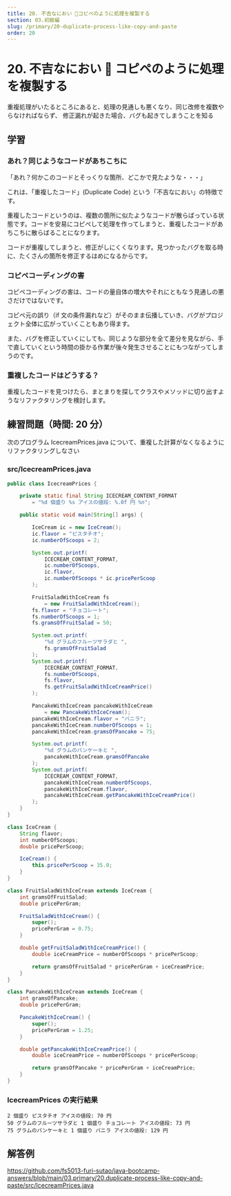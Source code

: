 ```yaml
---
title: 20. 不吉なにおい 🐽コピペのように処理を複製する
section: 03.初級編
slug: /primary/20-duplicate-process-like-copy-and-paste
order: 20
---
```


# 20. 不吉なにおい 🐽 コピペのように処理を複製する

<p className="goal">重複処理がいたるところにあると、処理の見通しも悪くなり、同じ改修を複数やらなければならず、
  修正漏れが起きた場合、バグも起きてしまうことを知る</p>

## 学習

### あれ？同じようなコードがあちこちに

「あれ？何かこのコードとそっくりな箇所、どこかで見たような・・・」

これは、「重複したコード」(Duplicate Code) という「不吉なにおい」の特徴です。

重複したコードというのは、複数の箇所に似たようなコードが散らばっている状態です。コードを安易にコピぺして処理を作ってしまうと、重複したコードがあちこちに散らばることになります。

コードが重複してしまうと、修正がしにくくなります。見つかったバグを取る時に、たくさんの箇所を修正するはめになるからです。

### コピペコーディングの害

コピペコーディングの害は、コードの量自体の増大やそれにともなう見通しの悪さだけではないです。

コピペ元の誤り（if 文の条件漏れなど）がそのまま伝播していき、バグがプロジェクト全体に広がっていくこともあり得ます。

また、バグを修正していくにしても、同じような部分を全て差分を見ながら、手で直していくという時間の掛かる作業が後々発生させることにもつながってしまうのです。

### 重複したコードはどうする？

重複したコードを見つけたら、まとまりを探してクラスやメソッドに切り出すようなリファクタリングを検討します。

## 練習問題（時間: 20 分）

次のプログラム IcecreamPrices.java について、重複した計算がなくなるようにリファクタリングしなさい

### src/IcecreamPrices.java

```java
public class IcecreamPrices {

    private static final String ICECREAM_CONTENT_FORMAT
        = "%d 個盛り %s アイスの値段: %.0f 円 %n";

    public static void main(String[] args) {

        IceCream ic = new IceCream();
        ic.flavor = "ピスタチオ";
        ic.numberOfScoops = 2;

        System.out.printf(
            ICECREAM_CONTENT_FORMAT,
            ic.numberOfScoops,
            ic.flavor,
            ic.numberOfScoops * ic.pricePerScoop
        );

        FruitSaladWithIceCream fs
            = new FruitSaladWithIceCream();
        fs.flavor = "チョコレート";
        fs.numberOfScoops = 1;
        fs.gramsOfFruitSalad = 50;

        System.out.printf(
            "%d グラムのフルーツサラダと ",
            fs.gramsOfFruitSalad
        );
        System.out.printf(
            ICECREAM_CONTENT_FORMAT,
            fs.numberOfScoops,
            fs.flavor,
            fs.getFruitSaladWithIceCreamPrice()
        );

        PancakeWithIceCream pancakeWithIceCream
            = new PancakeWithIceCream();
        pancakeWithIceCream.flavor = "バニラ";
        pancakeWithIceCream.numberOfScoops = 1;
        pancakeWithIceCream.gramsOfPancake = 75;

        System.out.printf(
            "%d グラムのパンケーキと ",
            pancakeWithIceCream.gramsOfPancake
        );
        System.out.printf(
            ICECREAM_CONTENT_FORMAT,
            pancakeWithIceCream.numberOfScoops,
            pancakeWithIceCream.flavor,
            pancakeWithIceCream.getPancakeWithIceCreamPrice()
        );
    }
}

class IceCream {
    String flavor;
    int numberOfScoops;
    double pricePerScoop;

    IceCream() {
        this.pricePerScoop = 35.0;
    }
}

class FruitSaladWithIceCream extends IceCream {
    int gramsOfFruitSalad;
    double pricePerGram;

    FruitSaladWithIceCream() {
        super();
        pricePerGram = 0.75;
    }

    double getFruitSaladWithIceCreamPrice() {
        double iceCreamPrice = numberOfScoops * pricePerScoop;

        return gramsOfFruitSalad * pricePerGram + iceCreamPrice;
    }
}

class PancakeWithIceCream extends IceCream {
    int gramsOfPancake;
    double pricePerGram;

    PancakeWithIceCream() {
        super();
        pricePerGram = 1.25;
    }

    double getPancakeWithIceCreamPrice() {
        double iceCreamPrice = numberOfScoops * pricePerScoop;

        return gramsOfPancake * pricePerGram + iceCreamPrice;
    }
}
```

### IcecreamPrices の実行結果

```
2 個盛り ピスタチオ アイスの値段: 70 円
50 グラムのフルーツサラダと 1 個盛り チョコレート アイスの値段: 73 円
75 グラムのパンケーキと 1 個盛り バニラ アイスの値段: 129 円
```

## 解答例

https://github.com/fs5013-furi-sutao/java-bootcamp-answers/blob/main/03.primary/20.duplicate-process-like-copy-and-paste/src/IcecreamPrices.java
